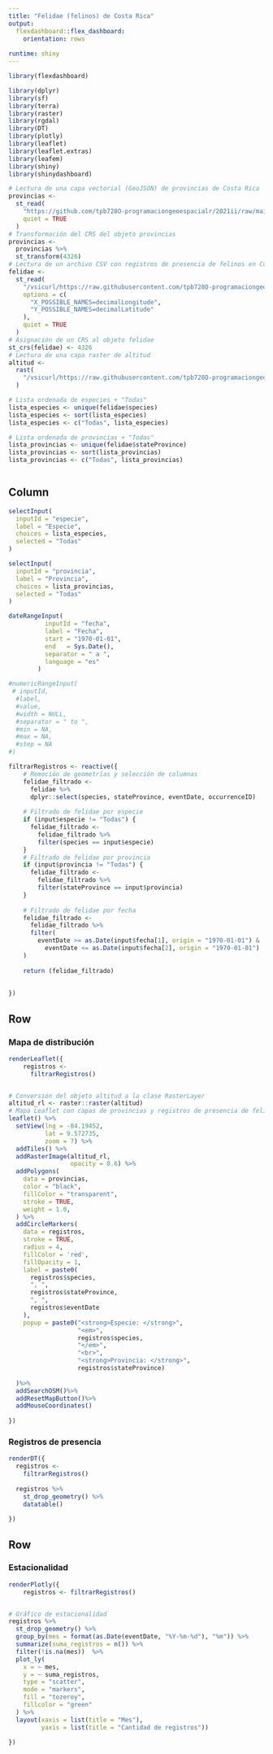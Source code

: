 ```yaml
---
title: "Felidae (felinos) de Costa Rica"
output: 
  flexdashboard::flex_dashboard:
    orientation: rows
    
runtime: shiny
---
```


```r
library(flexdashboard)
```

```r
library(dplyr)
library(sf)
library(terra)
library(raster)
library(rgdal)
library(DT)
library(plotly)
library(leaflet)
library(leaflet.extras)
library(leafem)
library(shiny)
library(shinydashboard)
```

```r
# Lectura de una capa vectorial (GeoJSON) de provincias de Costa Rica
provincias <-
  st_read(
    "https://github.com/tpb728O-programaciongeoespacialr/2021ii/raw/main/datos/ign/delimitacion-territorial-administrativa/provincias-simplificadas_100m.geojson",
    quiet = TRUE
  )
# Transformación del CRS del objeto provincias
provincias <-
  provincias %>%
  st_transform(4326)
# Lectura de un archivo CSV con registros de presencia de felinos en Costa Rica
felidae <-
  st_read(
    "/vsicurl/https://raw.githubusercontent.com/tpb728O-programaciongeoespacialr/2021ii/main/datos/gbif/felidae.csv",
    options = c(
      "X_POSSIBLE_NAMES=decimalLongitude",
      "Y_POSSIBLE_NAMES=decimalLatitude"
    ),
    quiet = TRUE
  )
# Asignación de un CRS al objeto felidae
st_crs(felidae) <- 4326
# Lectura de una capa raster de altitud
altitud <-
  rast(
    "/vsicurl/https://raw.githubusercontent.com/tpb728O-programaciongeoespacialr/2021ii/master/datos/worldclim/altitud.tif"
  )

# Lista ordenada de especies + "Todas"
lista_especies <- unique(felidae$species)
lista_especies <- sort(lista_especies)
lista_especies <- c("Todas", lista_especies)

# Lista ordenada de provincias + "Todas"
lista_provincias <- unique(felidae$stateProvince)
lista_provincias <- sort(lista_provincias)
lista_provincias <- c("Todas", lista_provincias)



```

Column {.sidebar}
-----------------------------------------------------------------------

```r
selectInput(
  inputId = "especie",
  label = "Especie",
  choices = lista_especies,
  selected = "Todas"
)

selectInput(
  inputId = "provincia",
  label = "Provincia",
  choices = lista_provincias,
  selected = "Todas"
)

dateRangeInput(
          inputId = "fecha",
          label = "Fecha",
          start = "1970-01-01",
          end   = Sys.Date(),
          separator = " a ",
          language = "es"
        )

#numericRangeInput(
 # inputId,
  #label,
  #value,
  #width = NULL,
  #separator = " to ",
  #min = NA,
  #max = NA,
  #step = NA
#)

filtrarRegistros <- reactive({
    # Remoción de geometrías y selección de columnas
    felidae_filtrado <-
      felidae %>%
      dplyr::select(species, stateProvince, eventDate, occurrenceID)
    
    # Filtrado de felidae por especie
    if (input$especie != "Todas") {
      felidae_filtrado <-
        felidae_filtrado %>%
        filter(species == input$especie)
    }
    # Filtrado de felidae por provincia
    if (input$provincia != "Todas") {
      felidae_filtrado <-
        felidae_filtrado %>%
        filter(stateProvince == input$provincia)
    }
    
    # Filtrado de felidae por fecha
    felidae_filtrado <-
      felidae_filtrado %>%
      filter(
        eventDate >= as.Date(input$fecha[1], origin = "1970-01-01") &
          eventDate <= as.Date(input$fecha[2], origin = "1970-01-01")
    )
      
    return (felidae_filtrado)
    
    
})

```

Row
-----------------------------------------------------------------------

### Mapa de distribución

```r

renderLeaflet({
    registros <-
      filtrarRegistros() 


# Conversión del objeto altitud a la clase RasterLayer
altitud_rl <- raster::raster(altitud)
# Mapa Leaflet con capas de provincias y registros de presencia de felinos
leaflet() %>%
  setView(lng = -84.19452,
          lat = 9.572735,
          zoom = 7) %>%
  addTiles() %>%
  addRasterImage(altitud_rl,
                 opacity = 0.6) %>%
  addPolygons(
    data = provincias,
    color = "black",
    fillColor = "transparent",
    stroke = TRUE,
    weight = 1.0,
  ) %>%
  addCircleMarkers(
    data = registros,
    stroke = TRUE,
    radius = 4,
    fillColor = 'red',
    fillOpacity = 1,
    label = paste0(
      registros$species,
      ", ",
      registros$stateProvince,
      ", ",
      registros$eventDate
    ),
    popup = paste0("<strong>Especie: </strong>",
                   "<em>",
                   registros$species,
                   "</em>",
                   "<br>",
                   "<strong>Provincia: </strong>",
                   registros$stateProvince)
    
  )%>%
  addSearchOSM()%>%
  addResetMapButton()%>%
  addMouseCoordinates()
  
})
```

### Registros de presencia

```r
renderDT({
  registros <-
    filtrarRegistros()
  
  registros %>%
    st_drop_geometry() %>%
    datatable()
  
})
```

Row
-----------------------------------------------------------------------

### Estacionalidad

```r

renderPlotly({
    registros <- filtrarRegistros()


# Gráfico de estacionalidad
registros %>%
  st_drop_geometry() %>%
  group_by(mes = format(as.Date(eventDate, "%Y-%m-%d"), "%m")) %>%
  summarize(suma_registros = n()) %>%
  filter(!is.na(mes))  %>%
  plot_ly(
    x = ~ mes,
    y = ~ suma_registros,
    type = "scatter",
    mode = "markers",
    fill = "tozeroy",
    fillcolor = "green"
  ) %>%
  layout(xaxis = list(title = "Mes"),
         yaxis = list(title = "Cantidad de registros"))

})
```